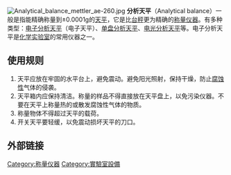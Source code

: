 [[File:Analytical_balance_mettler_ae-260.jpg|right]]
'''分析天平'''（Analytical balance）一般是指能精确称量到±0.0001[[克|g]]的[[天平|天平]]，它是比[[台秤|台秤]]更为精确的[[称量仪器|称量仪器]]。有多种类型：[[电子分析天平|电子分析天平]]（电子天平）、[[单盘分析天平|单盘分析天平]]、[[电光分析天平|电光分析天平]]等。电子分析天平是[[化学实验室|化学实验室]]的常用仪器之一。

==使用规则==
#天平应放在牢固的水平台上，避免震动。避免阳光照射，保持干燥，防止[[腐蚀性|腐蚀性]]气体的侵袭。
#天平箱内应保持清洁。称量的样品不得直接放在天平盘上，以免污染仪器。不要在天平上称量热的或散发腐蚀性气体的物质。
#称量物体不得超过天平的载荷。
#开关天平要轻缓，以免震动损坏天平的刀口。

==外部链接==
{{Commonscat|Analytical balances}}

{{实验室设备}}
[[Category:称量仪器|Category:称量仪器]]
[[Category:實驗室設備|Category:實驗室設備]]